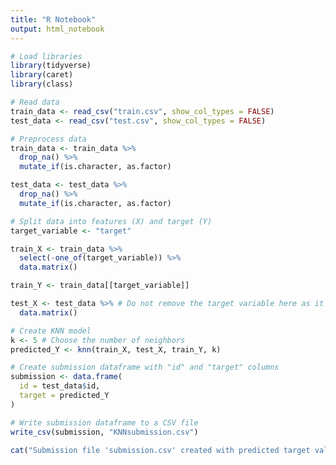 ---
title: "R Notebook"
output: html_notebook
---

```{r}
# Load libraries
library(tidyverse)
library(caret)
library(class)

# Read data
train_data <- read_csv("train.csv", show_col_types = FALSE)
test_data <- read_csv("test.csv", show_col_types = FALSE)

# Preprocess data
train_data <- train_data %>%
  drop_na() %>%
  mutate_if(is.character, as.factor)

test_data <- test_data %>%
  drop_na() %>%
  mutate_if(is.character, as.factor)

# Split data into features (X) and target (Y)
target_variable <- "target"

train_X <- train_data %>%
  select(-one_of(target_variable)) %>%
  data.matrix()

train_Y <- train_data[[target_variable]]

test_X <- test_data %>% # Do not remove the target variable here as it's not present in the test dataset
  data.matrix()

# Create KNN model
k <- 5 # Choose the number of neighbors
predicted_Y <- knn(train_X, test_X, train_Y, k)

# Create submission dataframe with "id" and "target" columns
submission <- data.frame(
  id = test_data$id,
  target = predicted_Y
)

# Write submission dataframe to a CSV file
write_csv(submission, "KNNsubmission.csv")

cat("Submission file 'submission.csv' created with predicted target values.\n")


```





